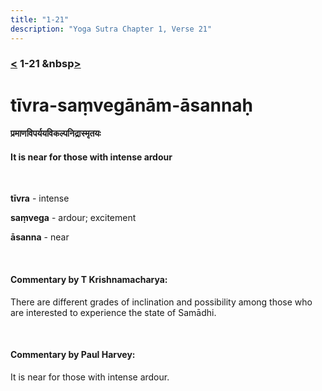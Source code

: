 ```yaml
---
title: "1-21"
description: "Yoga Sutra Chapter 1, Verse 21"
---
```


### [<](/Chapter-1/1-20/) 1-21 &nbsp[>](/Chapter-1/1-22/)

# tīvra-saṃvegānām-āsannaḥ

#### प्रमाणविपर्ययविकल्पनिद्रास्मृतयः

#### It is near for those with intense ardour

<br />

**tīvra** - intense <br />

**saṃvega** - ardour; excitement <br />

**āsanna** - near <br />

<br />

#### Commentary by T Krishnamacharya:

There are different grades of inclination and possibility
among those who are interested to experience the state of Samādhi.

<br />

#### Commentary by Paul Harvey:

It is near for those with intense ardour.

